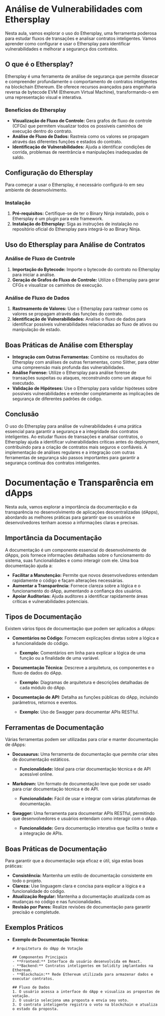 # Análise de Vulnerabilidades com Ethersplay

Nesta aula, vamos explorar o uso do Ethersplay, uma ferramenta poderosa para estudar fluxos de transações e analisar contratos inteligentes. Vamos aprender como configurar e usar o Ethersplay para identificar vulnerabilidades e melhorar a segurança dos contratos.

## O que é o Ethersplay?

Ethersplay é uma ferramenta de análise de segurança que permite dissecar e compreender profundamente o comportamento de contratos inteligentes na blockchain Ethereum. Ele oferece recursos avançados para engenharia reversa de bytecode EVM (Ethereum Virtual Machine), transformando-o em uma representação visual e interativa.

### Benefícios do Ethersplay

- **Visualização de Fluxo de Controle:** Gera grafos de fluxo de controle (CFGs) que permitem visualizar todos os possíveis caminhos de execução dentro do contrato.
- **Análise de Fluxo de Dados:** Rastreia como os valores se propagam através das diferentes funções e estados do contrato.
- **Identificação de Vulnerabilidades:** Ajuda a identificar condições de corrida, problemas de reentrância e manipulações inadequadas de saldo.

## Configuração do Ethersplay

Para começar a usar o Ethersplay, é necessário configurá-lo em seu ambiente de desenvolvimento.

### Instalação

1. **Pré-requisitos:** Certifique-se de ter o Binary Ninja instalado, pois o Ethersplay é um plugin para este framework.
2. **Instalação do Ethersplay:** Siga as instruções de instalação no repositório oficial do Ethersplay para integrá-lo ao Binary Ninja.

## Uso do Ethersplay para Análise de Contratos

### Análise de Fluxo de Controle

1. **Importação do Bytecode:** Importe o bytecode do contrato no Ethersplay para iniciar a análise.
2. **Geração de Grafos de Fluxo de Controle:** Utilize o Ethersplay para gerar CFGs e visualizar os caminhos de execução.

### Análise de Fluxo de Dados

1. **Rastreamento de Valores:** Use o Ethersplay para rastrear como os valores se propagam através das funções do contrato.
2. **Identificação de Vulnerabilidades:** Analise o fluxo de dados para identificar possíveis vulnerabilidades relacionadas ao fluxo de ativos ou manipulação de estado.

## Boas Práticas de Análise com Ethersplay

- **Integração com Outras Ferramentas:** Combine os resultados do Ethersplay com análises de outras ferramentas, como Slither, para obter uma compreensão mais profunda das vulnerabilidades.
- **Análise Forense:** Utilize o Ethersplay para análise forense de transações suspeitas ou ataques, reconstruindo como um ataque foi executado.
- **Validação de Hipóteses:** Use o Ethersplay para validar hipóteses sobre possíveis vulnerabilidades e entender completamente as implicações de segurança de diferentes padrões de código.

## Conclusão

O uso do Ethersplay para análise de vulnerabilidades é uma prática essencial para garantir a segurança e a integridade dos contratos inteligentes. Ao estudar fluxos de transações e analisar contratos, o Ethersplay ajuda a identificar vulnerabilidades críticas antes do deployment, contribuindo para a criação de contratos mais seguros e confiáveis. A implementação de análises regulares e a integração com outras ferramentas de segurança são passos importantes para garantir a segurança contínua dos contratos inteligentes.

# Documentação e Transparência em dApps

Nesta aula, vamos explorar a importância da documentação e da transparência no desenvolvimento de aplicações descentralizadas (dApps), abordando as melhores práticas para garantir que os usuários e desenvolvedores tenham acesso a informações claras e precisas.

## Importância da Documentação

A documentação é um componente essencial do desenvolvimento de dApps, pois fornece informações detalhadas sobre o funcionamento do sistema, suas funcionalidades e como interagir com ele. Uma boa documentação ajuda a:

- **Facilitar a Manutenção:** Permite que novos desenvolvedores entendam rapidamente o código e façam alterações necessárias.
- **Aumentar a Transparência:** Fornece clareza sobre a lógica e o funcionamento do dApp, aumentando a confiança dos usuários.
- **Apoiar Auditorias:** Ajuda auditores a identificar rapidamente áreas críticas e vulnerabilidades potenciais.

## Tipos de Documentação

Existem vários tipos de documentação que podem ser aplicados a dApps:

- **Comentários no Código:** Fornecem explicações diretas sobre a lógica e a funcionalidade do código.

  - **Exemplo:** Comentários em linha para explicar a lógica de uma função ou a finalidade de uma variável.

- **Documentação Técnica:** Descreve a arquitetura, os componentes e o fluxo de dados do dApp.

  - **Exemplo:** Diagramas de arquitetura e descrições detalhadas de cada módulo do dApp.

- **Documentação de API:** Detalha as funções públicas do dApp, incluindo parâmetros, retornos e eventos.
  - **Exemplo:** Uso de Swagger para documentar APIs RESTful.

## Ferramentas de Documentação

Várias ferramentas podem ser utilizadas para criar e manter documentação de dApps:

- **Docusaurus:** Uma ferramenta de documentação que permite criar sites de documentação estáticos.

  - **Funcionalidade:** Ideal para criar documentação técnica e de API acessível online.

- **Markdown:** Um formato de documentação leve que pode ser usado para criar documentação técnica e de API.

  - **Funcionalidade:** Fácil de usar e integrar com várias plataformas de documentação.

- **Swagger:** Uma ferramenta para documentar APIs RESTful, permitindo que desenvolvedores e usuários entendam como interagir com o dApp.
  - **Funcionalidade:** Gera documentação interativa que facilita o teste e a integração de APIs.

## Boas Práticas de Documentação

Para garantir que a documentação seja eficaz e útil, siga estas boas práticas:

- **Consistência:** Mantenha um estilo de documentação consistente em todo o projeto.
- **Clareza:** Use linguagem clara e concisa para explicar a lógica e a funcionalidade do código.
- **Atualização Regular:** Mantenha a documentação atualizada com as mudanças no código e nas funcionalidades.
- **Revisão por Pares:** Realize revisões de documentação para garantir precisão e completude.

## Exemplos Práticos

- **Exemplo de Documentação Técnica:**

  ```
  # Arquitetura do dApp de Votação

  ## Componentes Principais
  - **Frontend:** Interface do usuário desenvolvida em React.
  - **Backend:** Contratos inteligentes em Solidity implantados na Ethereum.
  - **Blockchain:** Rede Ethereum utilizada para armazenar dados e executar contratos.

  ## Fluxo de Dados
  1. O usuário acessa a interface do dApp e visualiza as propostas de votação.
  2. O usuário seleciona uma proposta e envia seu voto.
  3. O contrato inteligente registra o voto na blockchain e atualiza o estado da proposta.
  ```
